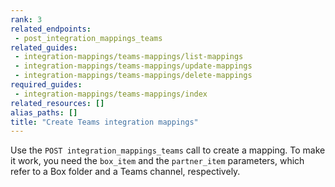 ```yaml
---
rank: 3
related_endpoints:
 - post_integration_mappings_teams
related_guides:
 - integration-mappings/teams-mappings/list-mappings
 - integration-mappings/teams-mappings/update-mappings
 - integration-mappings/teams-mappings/delete-mappings
required_guides:
 - integration-mappings/teams-mappings/index
related_resources: []
alias_paths: []
title: "Create Teams integration mappings"
---
```

Use the `POST integration_mappings_teams` call to create a mapping.
To make it work, you need the `box_item` and the `partner_item` parameters,
which refer to a Box folder and a Teams channel, respectively.

<Samples id='post_integration_mappings_teams' />